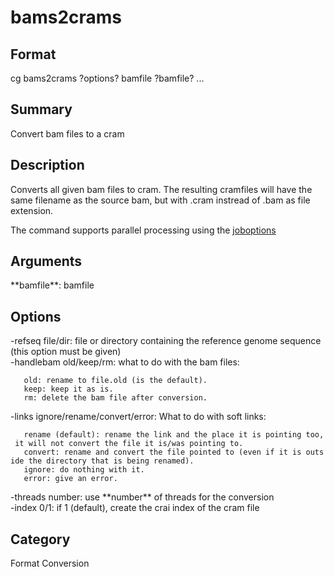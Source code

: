 = bams2crams =

== Format ==
cg bams2crams ?options? bamfile ?bamfile? ...

== Summary ==
Convert bam files to a cram

== Description ==
Converts all given bam files to cram. The resulting cramfiles will have
the same filename as the source bam, but with .cram instread of .bam as
file extension. 

The command supports parallel processing using the [[joboptions]]

== Arguments ==
; **bamfile**: bamfile

== Options ==
; -refseq file/dir: file or directory containing the reference genome sequence (this option must be given)
; -handlebam old/keep/rm: what to do with the bam files:
    old: rename to file.old (is the default).
    keep: keep it as is.
    rm: delete the bam file after conversion.
; -links ignore/rename/convert/error: What to do with soft links:
    rename (default): rename the link and the place it is pointing too, it will not convert the file it is/was pointing to.
    convert: rename and convert the file pointed to (even if it is outside the directory that is being renamed).
    ignore: do nothing with it.
    error: give an error.
; -threads number: use **number** of threads for the conversion
; -index 0/1: if 1 (default), create the crai index of the cram file

== Category ==
Format Conversion
